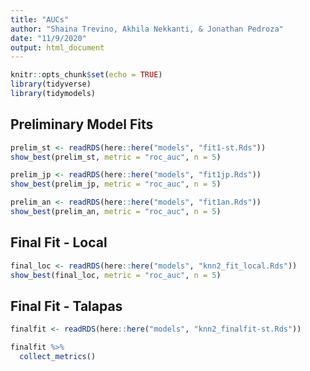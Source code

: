 ```yaml
---
title: "AUCs"
author: "Shaina Trevino, Akhila Nekkanti, & Jonathan Pedroza"
date: "11/9/2020"
output: html_document
---
```


```r
knitr::opts_chunk$set(echo = TRUE)
library(tidyverse)
library(tidymodels)
```

## Preliminary Model Fits

```r

prelim_st <- readRDS(here::here("models", "fit1-st.Rds"))
show_best(prelim_st, metric = "roc_auc", n = 5) 

```

```r

prelim_jp <- readRDS(here::here("models", "fit1jp.Rds"))
show_best(prelim_jp, metric = "roc_auc", n = 5) 

```

```r

prelim_an <- readRDS(here::here("models", "fit1an.Rds"))
show_best(prelim_an, metric = "roc_auc", n = 5) 


```

## Final Fit - Local
```r

final_loc <- readRDS(here::here("models", "knn2_fit_local.Rds"))
show_best(final_loc, metric = "roc_auc", n = 5) 

```

## Final Fit - Talapas
```r

finalfit <- readRDS(here::here("models", "knn2_finalfit-st.Rds"))

finalfit %>% 
  collect_metrics()

```
